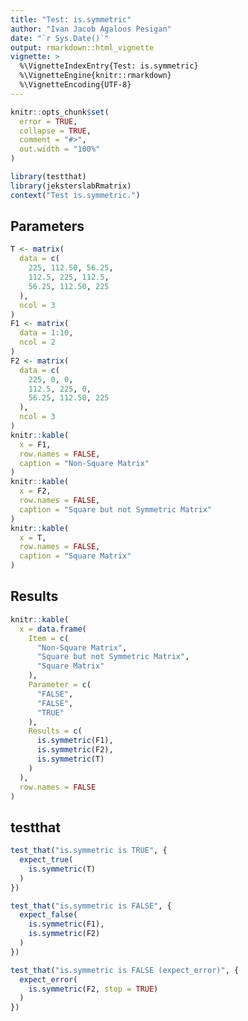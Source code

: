```yaml
---
title: "Test: is.symmetric"
author: "Ivan Jacob Agaloos Pesigan"
date: "`r Sys.Date()`"
output: rmarkdown::html_vignette
vignette: >
  %\VignetteIndexEntry{Test: is.symmetric}
  %\VignetteEngine{knitr::rmarkdown}
  %\VignetteEncoding{UTF-8}
---
```



```r
knitr::opts_chunk$set(
  error = TRUE,
  collapse = TRUE,
  comment = "#>",
  out.width = "100%"
)
```



```r
library(testthat)
library(jeksterslabRmatrix)
context("Test is.symmetric.")
```


## Parameters


```r
T <- matrix(
  data = c(
    225, 112.50, 56.25,
    112.5, 225, 112.5,
    56.25, 112.50, 225
  ),
  ncol = 3
)
F1 <- matrix(
  data = 1:10,
  ncol = 2
)
F2 <- matrix(
  data = c(
    225, 0, 0,
    112.5, 225, 0,
    56.25, 112.50, 225
  ),
  ncol = 3
)
knitr::kable(
  x = F1,
  row.names = FALSE,
  caption = "Non-Square Matrix"
)
knitr::kable(
  x = F2,
  row.names = FALSE,
  caption = "Square but not Symmetric Matrix"
)
knitr::kable(
  x = T,
  row.names = FALSE,
  caption = "Square Matrix"
)
```


## Results


```r
knitr::kable(
  x = data.frame(
    Item = c(
      "Non-Square Matrix",
      "Square but not Symmetric Matrix",
      "Square Matrix"
    ),
    Parameter = c(
      "FALSE",
      "FALSE",
      "TRUE"
    ),
    Results = c(
      is.symmetric(F1),
      is.symmetric(F2),
      is.symmetric(T)
    )
  ),
  row.names = FALSE
)
```


## testthat


```r
test_that("is.symmetric is TRUE", {
  expect_true(
    is.symmetric(T)
  )
})
```



```r
test_that("is.symmetric is FALSE", {
  expect_false(
    is.symmetric(F1),
    is.symmetric(F2)
  )
})
```



```r
test_that("is.symmetric is FALSE (expect_error)", {
  expect_error(
    is.symmetric(F2, stop = TRUE)
  )
})
```

